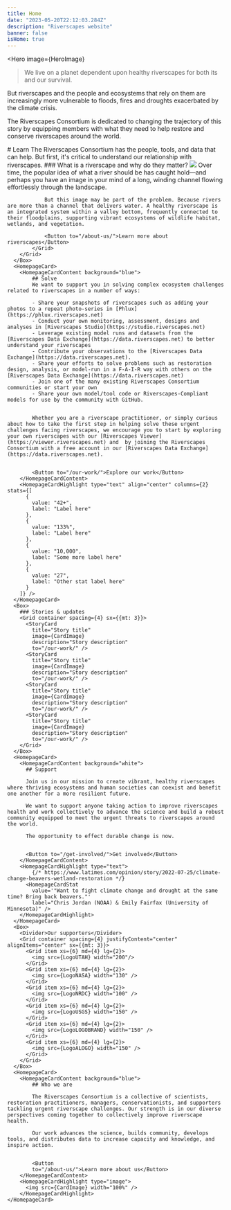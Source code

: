 ```yaml
---
title: Home
date: "2023-05-20T22:12:03.284Z"
description: "Riverscapes website"
banner: false
isHome: true
---
```





<Hero
    image={HeroImage}
>
> We live on a planet dependent upon healthy riverscapes for both its and our survival.  

But riverscapes and the people and ecosystems that rely on them are increasingly more vulnerable to floods, fires and droughts exacerbated by the climate crisis. 
 
The Riverscapes Consortium is dedicated to changing the trajectory of this story by equipping members with what they need to help restore and conserve riverscapes around the world. 
   
</Hero>
<Container>
<Box maxWidth="xl">
    <Grid container space={2}>
        <Grid item md={3} lg={2} />
        <Grid item xs={12} md={6}>
            # Learn
            The Riverscapes Consortium has the people, tools, and data that can help. But first, it's critical to understand our relationship with riverscapes.
            ### What is a riverscape and why do they matter?
          </Grid>
        </Grid>
        <Grid container space={2}>
            <Grid item md={5} lg={4} />
            <Grid item xs={12}  md={6}>
                <img src={WhatIsRiverscape} />
            </Grid>
        </Grid>
        <Grid container space={2}>
            <Grid item md={3} lg={2} />
            <Grid item xs={12} md={6}>
                Over time, the popular idea of what a river should be has caught hold—and perhaps you have an image in your mind of a long, winding channel flowing effortlessly through the landscape. 
 
                But this image may be part of the problem. Because rivers are more than a channel that delivers water. A healthy riverscape is an integrated system within a valley bottom, frequently connected to their floodplains, supporting vibrant ecosystems of wildlife habitat, wetlands, and vegetation. 

                <Button to="/about-us/">Learn more about riverscapes</Button>
            </Grid>
        </Grid>
      </Box>
      <HomepageCard>
        <HomepageCardContent background="blue">
            ## Solve
            We want to support you in solving complex ecosystem challenges related to riverscapes in a number of ways:

            - Share your snapshots of riverscapes such as adding your photos to a repeat photo-series in [Phlux](https://phlux.riverscapes.net)
            - Conduct your own monitoring, assessment, designs and analyses in [Riverscapes Studio](https://studio.riverscapes.net)
            - Leverage existing model runs and datasets from the [Riverscapes Data Exchange](https://data.riverscapes.net) to better understand your riverscapes
            - Contribute your observations to the [Riverscapes Data Exchange](https://data.riverscapes.net).
            - Share your efforts to solve problems such as restoration design, analysis, or model-run in a F-A-I-R way with others on the [Riverscapes Data Exchange](https://data.riverscapes.net)
            - Join one of the many existing Riverscapes Consortium communities or start your own
            - Share your own model/tool code or Riverscapes-Compliant models for use by the community with GitHub.  


            Whether you are a riverscape practitioner, or simply curious about how to take the first step in helping solve these urgent challenges facing riverscapes, we encourage you to start by exploring your own riverscapes with our [Riverscapes Viewer](https://viewer.riverscapes.net) and  by joining the Riverscapes Consortium with a free account in our [Riverscapes Data Exchange](https://data.riverscapes.net). 


            <Button to="/our-work/">Explore our work</Button>
        </HomepageCardContent>
        <HomepageCardHighlight type="text" align="center" columns={2} stats={[
          {
            value: "42+",
            label: "Label here"
          },
          {
            value: "133%",
            label: "Label here"
          },
          {
            value: "10,000",
            label: "Some more label here"
          },
          {
            value: "27",
            label: "Other stat label here"
          }
        ]} />
      </HomepageCard>
      <Box>
        ### Stories & updates
        <Grid container spacing={4} sx={{mt: 3}}>
          <StoryCard 
            title="Story title"
            image={CardImage}
            description="Story description"
            to="/our-work/" />
          <StoryCard 
            title="Story title"
            image={CardImage}
            description="Story description"
            to="/our-work/" />
          <StoryCard 
            title="Story title"
            image={CardImage}
            description="Story description"
            to="/our-work/" />
          <StoryCard 
            title="Story title"
            image={CardImage}
            description="Story description"
            to="/our-work/" />
        </Grid>
      </Box>
      <HomepageCard>
        <HomepageCardContent background="white">
          ## Support
          
          Join us in our mission to create vibrant, healthy riverscapes where thriving ecosystems and human societies can coexist and benefit one another for a more resilient future.
 
          We want to support anyone taking action to improve riverscapes health and work collectively to advance the science and build a robust community equipped to meet the urgent threats to riverscapes around the world.

          The opportunity to effect durable change is now.

          
          <Button to="/get-involved/">Get involved</Button>
        </HomepageCardContent>
        <HomepageCardHighlight type="text">
            {/* https://www.latimes.com/opinion/story/2022-07-25/climate-change-beavers-wetland-restoration */}
          <HomepageCardStat
            value='"Want to fight climate change and drought at the same time? Bring back beavers."'
            label="Chris Jordan (NOAA) & Emily Fairfax (University of Minnesota)" />
        </HomepageCardHighlight>
      </HomepageCard>
      <Box>
        <Divider>Our supporters</Divider>
        <Grid container spacing={4} justifyContent="center" alignItems="center" sx={{mt: 3}}>
          <Grid item xs={6} md={4} lg={2}>
            <img src={LogoUTAH} width="200"/>
          </Grid>
          <Grid item xs={6} md={4} lg={2}>
            <img src={LogoNASA} width="130" />
          </Grid>
          <Grid item xs={6} md={4} lg={2}>
            <img src={LogoNRDC} width="100" />
          </Grid>
          <Grid item xs={6} md={4} lg={2}>
            <img src={LogoUSGS} width="150" />
          </Grid>
          <Grid item xs={6} md={4} lg={2}>
            <img src={LogoLOGOBRAND} width="150" />
          </Grid>
          <Grid item xs={6} md={4} lg={2}>
            <img src={LogoALOGO} width="150" />
          </Grid>
        </Grid>
      </Box>
      <HomepageCard>
        <HomepageCardContent background="blue">
            ## Who we are
            
            The Riverscapes Consortium is a collective of scientists, restoration practitioners, managers, conservationists, and supporters tackling urgent riverscape challenges. Our strength is in our diverse perspectives coming together to collectively improve riverscape health.
 
            Our work advances the science, builds community, develops tools, and distributes data to increase capacity and knowledge, and inspire action.  

            
            <Button 
            to="/about-us/">Learn more about us</Button>
        </HomepageCardContent>
        <HomepageCardHighlight type="image">
          <img src={CardImage} width="100%" />
        </HomepageCardHighlight>
    </HomepageCard>
</Container>
